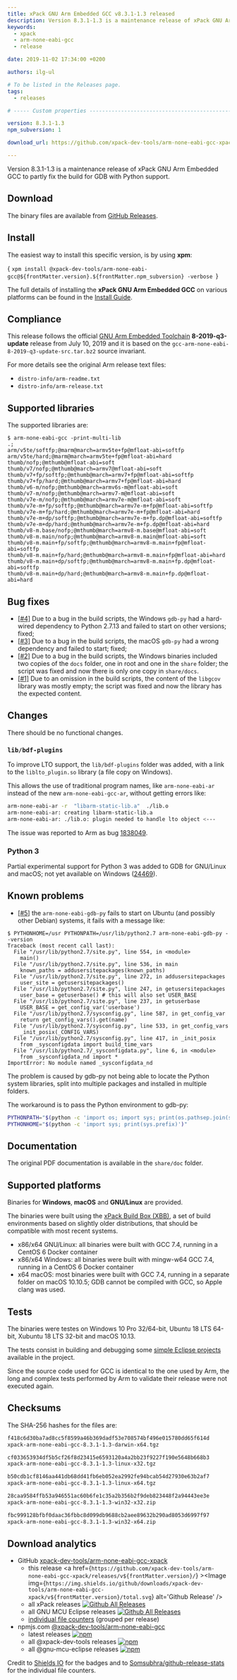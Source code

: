 ```yaml
---
title: xPack GNU Arm Embedded GCC v8.3.1-1.3 released
description: Version 8.3.1-1.3 is a maintenance release of xPack GNU Arm Embedded GCC.
keywords:
  - xpack
  - arm-none-eabi-gcc
  - release

date: 2019-11-02 17:34:00 +0200

authors: ilg-ul

# To be listed in the Releases page.
tags:
  - releases

# ----- Custom properties -----------------------------------------------------

version: 8.3.1-1.3
npm_subversion: 1

download_url: https://github.com/xpack-dev-tools/arm-none-eabi-gcc-xpack/releases/v8.3.1-1.3/

---
```


<head>
  <title>{frontMatter.title}</title>
  <meta property="og:title" content={frontMatter.title} />
</head>

Version 8.3.1-1.3 is  a maintenance release of xPack GNU Arm Embedded GCC to partly fix the build for GDB with Python support.

<!-- truncate -->


## Download

The binary files are available from <a href={frontMatter.download_url}>GitHub Releases</a>.

## Install

The easiest way to install this specific version, is by using **xpm**:

<CodeBlock language="console"> {
`xpm install @xpack-dev-tools/arm-none-eabi-gcc@${frontMatter.version}.${frontMatter.npm_subversion} -verbose
`} </CodeBlock>

The full details of installing the **xPack GNU Arm Embedded GCC** on
various platforms can be found in the [Install Guide](/docs/install/).

## Compliance

This release follows the official
[GNU Arm Embedded Toolchain](https://developer.arm.com/open-source/gnu-toolchain/gnu-rm)
**8-2019-q3-update** release from July 10, 2019 and it is based on the
`gcc-arm-none-eabi-8-2019-q3-update-src.tar.bz2` source invariant.

For more details see the original Arm release text files:

- `distro-info/arm-readme.txt`
- `distro-info/arm-release.txt`

## Supported libraries

The supported libraries are:

```console
$ arm-none-eabi-gcc -print-multi-lib
.;
arm/v5te/softfp;@marm@march=armv5te+fp@mfloat-abi=softfp
arm/v5te/hard;@marm@march=armv5te+fp@mfloat-abi=hard
thumb/nofp;@mthumb@mfloat-abi=soft
thumb/v7/nofp;@mthumb@march=armv7@mfloat-abi=soft
thumb/v7+fp/softfp;@mthumb@march=armv7+fp@mfloat-abi=softfp
thumb/v7+fp/hard;@mthumb@march=armv7+fp@mfloat-abi=hard
thumb/v6-m/nofp;@mthumb@march=armv6s-m@mfloat-abi=soft
thumb/v7-m/nofp;@mthumb@march=armv7-m@mfloat-abi=soft
thumb/v7e-m/nofp;@mthumb@march=armv7e-m@mfloat-abi=soft
thumb/v7e-m+fp/softfp;@mthumb@march=armv7e-m+fp@mfloat-abi=softfp
thumb/v7e-m+fp/hard;@mthumb@march=armv7e-m+fp@mfloat-abi=hard
thumb/v7e-m+dp/softfp;@mthumb@march=armv7e-m+fp.dp@mfloat-abi=softfp
thumb/v7e-m+dp/hard;@mthumb@march=armv7e-m+fp.dp@mfloat-abi=hard
thumb/v8-m.base/nofp;@mthumb@march=armv8-m.base@mfloat-abi=soft
thumb/v8-m.main/nofp;@mthumb@march=armv8-m.main@mfloat-abi=soft
thumb/v8-m.main+fp/softfp;@mthumb@march=armv8-m.main+fp@mfloat-abi=softfp
thumb/v8-m.main+fp/hard;@mthumb@march=armv8-m.main+fp@mfloat-abi=hard
thumb/v8-m.main+dp/softfp;@mthumb@march=armv8-m.main+fp.dp@mfloat-abi=softfp
thumb/v8-m.main+dp/hard;@mthumb@march=armv8-m.main+fp.dp@mfloat-abi=hard
```

## Bug fixes

- [[#4]](https://github.com/xpack-dev-tools/arm-none-eabi-gcc-xpack/issues/4)
Due to a bug in the build scripts, the Windows `gdb-py` had a hard-wired
dependency to Python 2.7.13 and failed to start on other versions; fixed;
- [[#3]](https://github.com/xpack-dev-tools/arm-none-eabi-gcc-xpack/issues/3)
Due to a bug in the build scripts, the macOS `gdb-py` had a wrong
dependency and failed to start; fixed;
- [[#2]](https://github.com/xpack-dev-tools/arm-none-eabi-gcc-xpack/issues/2)
Due to a bug in the build scripts, the Windows binaries included two
copies of the `docs` folder, one in root and one in the `share` folder;
the script was fixed and now there is only one copy in `share/docs`.
- [[#1]](https://github.com/xpack-dev-tools/arm-none-eabi-gcc-xpack/issues/1)
Due to an omission in the build scripts, the content of the `libgcov`
library was mostly empty; the script was fixed and now the library has the
expected content.

## Changes

There should be no functional changes.

### `lib/bdf-plugins`

To improve LTO support, the `lib/bdf-plugins` folder was added, with
a link to the `liblto_plugin.so` library (a file copy on Windows).

This allows the use of traditional program names, like `arm-none-eabi-ar`
instead of the new `arm-none-eabi-gcc-ar`, without getting errors like:

```sh
arm-none-eabi-ar -r  "libarm-static-lib.a"  ./lib.o
arm-none-eabi-ar: creating libarm-static-lib.a
arm-none-eabi-ar: ./lib.o: plugin needed to handle lto object <---
```

The issue was reported to Arm as bug [1838049](https://bugs.launchpad.net/gcc-arm-embedded/+bug/1838049).

### Python 3

Partial experimental support for Python 3 was added to GDB for GNU/Linux
and macOS; not yet available on Windows
([24469](https://sourceware.org/bugzilla/show_bug.cgi?id=24469)).

## Known problems

- [[#5]](https://github.com/xpack-dev-tools/arm-none-eabi-gcc-xpack/issues/5)
the `arm-none-eabi-gdb-py` fails to start on Ubuntu (and possibly
other Debian) systems, it fails with a message like:
```console
$ PYTHONHOME=/usr PYTHONPATH=/usr/lib/python2.7 arm-none-eabi-gdb-py --version
Traceback (most recent call last):
  File "/usr/lib/python2.7/site.py", line 554, in <module>
    main()
  File "/usr/lib/python2.7/site.py", line 536, in main
    known_paths = addusersitepackages(known_paths)
  File "/usr/lib/python2.7/site.py", line 272, in addusersitepackages
    user_site = getusersitepackages()
  File "/usr/lib/python2.7/site.py", line 247, in getusersitepackages
    user_base = getuserbase() # this will also set USER_BASE
  File "/usr/lib/python2.7/site.py", line 237, in getuserbase
    USER_BASE = get_config_var('userbase')
  File "/usr/lib/python2.7/sysconfig.py", line 587, in get_config_var
    return get_config_vars().get(name)
  File "/usr/lib/python2.7/sysconfig.py", line 533, in get_config_vars
    _init_posix(_CONFIG_VARS)
  File "/usr/lib/python2.7/sysconfig.py", line 417, in _init_posix
    from _sysconfigdata import build_time_vars
  File "/usr/lib/python2.7/_sysconfigdata.py", line 6, in <module>
    from _sysconfigdata_nd import *
ImportError: No module named _sysconfigdata_nd
```

The problem is caused by gdb-py not being able to locate the Python
system libraries, split into multiple packages and installed in multiple
folders.

The workaround is to pass the Python environment to gdb-py:

```bash
PYTHONPATH="$(python -c 'import os; import sys; print(os.pathsep.join(sys.path))')" \
PYTHONHOME="$(python -c 'import sys; print(sys.prefix)')"
```

## Documentation

The original PDF documentation is available in the `share/doc` folder.

## Supported platforms

Binaries for **Windows**, **macOS** and **GNU/Linux** are provided.

The binaries were built using the
[xPack Build Box (XBB)](https://github.com/xpack/xpack-build-box), a set
of build environments based on slightly older distributions, that should be
compatible with most recent systems.

- x86/x64 GNU/Linux: all binaries were built with GCC 7.4, running in a CentOS 6
  Docker container
- x86/x64 Windows: all binaries were built with mingw-w64 GCC 7.4, running in a
  CentOS 6 Docker container
- x64 macOS: most binaries were built with GCC 7.4, running in a separate
  folder on macOS 10.10.5; GDB cannot be compiled with GCC, so Apple
  clang was used.

## Tests

The binaries were testes on Windows 10 Pro 32/64-bit, Ubuntu 18 LTS 64-bit,
Xubuntu 18 LTS 32-bit and macOS 10.13.

The tests consist in building and debugging some
[simple Eclipse projects](https://github.com/xpack-dev-tools/arm-none-eabi-gcc-xpack/tree/xpack/tests/eclipse)
available in the project.

Since the source code used for GCC is identical to the one used by Arm, the
long and complex tests performed by Arm to validate their release were not
executed again.

## Checksums

The SHA-256 hashes for the files are:

```txt
f418c6d30ba7ad8cc5f8599a46b369dadf53e708574bf496e015780dd65f614d
xpack-arm-none-eabi-gcc-8.3.1-1.3-darwin-x64.tgz

cf033653934df5b5cf26f8d23415e6593120a4a2bb23f9227f190e5648b668b3
xpack-arm-none-eabi-gcc-8.3.1-1.3-linux-x32.tgz

b50cdb1cf8146aa441db68dd41fb6eb052ea2992fe94bcab54d27930e63b2af7
xpack-arm-none-eabi-gcc-8.3.1-1.3-linux-x64.tgz

28caa9584ffb53a946551ac60b6fe1c35a2b356b2f9deb823448f2a94443ee3e
xpack-arm-none-eabi-gcc-8.3.1-1.3-win32-x32.zip

fbc999128bfbf0daac36fbbc8d099db9688cb2aee89632b290ad8053d6997f97
xpack-arm-none-eabi-gcc-8.3.1-1.3-win32-x64.zip
```

## Download analytics

- GitHub [xpack-dev-tools/arm-none-eabi-gcc-xpack](https://github.com/xpack-dev-tools/arm-none-eabi-gcc-xpack/)
  - this release <a href={`https://github.com/xpack-dev-tools/arm-none-eabi-gcc-xpack/releases/v${frontMatter.version}/`} ><Image img={`https://img.shields.io/github/downloads/xpack-dev-tools/arm-none-eabi-gcc-xpack/v${frontMatter.version}/total.svg`} alt='Github Release' /></a>
  - all xPack releases [![Github All Releases](https://img.shields.io/github/downloads/xpack-dev-tools/arm-none-eabi-gcc-xpack/total.svg)](https://github.com/xpack-dev-tools/arm-none-eabi-gcc-xpack/releases/)
  - all GNU MCU Eclipse releases [![Github All Releases](https://img.shields.io/github/downloads/gnu-mcu-eclipse/arm-none-eabi-gcc/total.svg)](https://github.com/gnu-mcu-eclipse/arm-none-eabi-gcc/releases/)
  - [individual file counters](https://somsubhra.github.io/github-release-stats/?username=xpack-dev-tools&repository=arm-none-eabi-gcc-xpack) (grouped per release)
- npmjs.com [@xpack-dev-tools/arm-none-eabi-gcc](https://www.npmjs.com/package/@xpack-dev-tools/arm-none-eabi-gcc)
  - latest releases [![npm](https://img.shields.io/npm/dw/@xpack-dev-tools/arm-none-eabi-gcc.svg)](https://www.npmjs.com/package/@xpack-dev-tools/arm-none-eabi-gcc/)
  - all @xpack-dev-tools releases [![npm](https://img.shields.io/npm/dt/@xpack-dev-tools/arm-none-eabi-gcc.svg)](https://www.npmjs.com/package/@xpack-dev-tools/arm-none-eabi-gcc/)
  - all @gnu-mcu-eclipse releases [![npm](https://img.shields.io/npm/dt/@gnu-mcu-eclipse/arm-none-eabi-gcc.svg)](https://www.npmjs.com/package/@gnu-mcu-eclipse/arm-none-eabi-gcc/)

Credit to [Shields IO](https://shields.io) for the badges and to
[Somsubhra/github-release-stats](https://github.com/Somsubhra/github-release-stats)
for the individual file counters.
